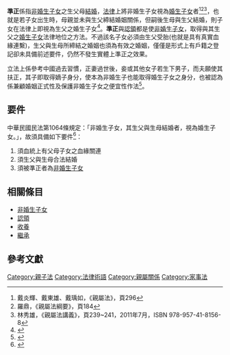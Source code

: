 {{legal}}
'''準正'''係指[[非婚生子女|非婚生子女]]之生父母[[結婚|結婚]]，[[法律|法律]]上將非婚生子女視為[[婚生子女|婚生子女]]者<ref>戴炎輝、戴東雄、戴瑀如，《親屬法》，頁296</ref><ref>羅鼎，《親屬法綱要》，頁184</ref><ref>林秀雄，《親屬法講義》，頁239~241，2011年7月，ISBN 978-957-41-8156-8</ref>，也就是若子女出生時，母親並未與生父締結婚姻關係，但嗣後生母與生父結婚，則子女在法律上即視為生父之婚生子女<ref>{{cite book |author1=陳惠馨 |title=民法親屬編理論與實務 |date=2016年3月 |publisher=元照出版有限公司 |location=台北市 |isbn=978-986-255-718-1 |page=250 |edition=初版第1刷}}</ref>。'''準正'''與[[認領|認領]]都是使[[非婚生子女|非婚生子女]]，取得與其生父之[[婚生子女|婚生子女]]法律地位之方法。不過該名子女必須由生父受胎(也就是具有真實血緣連繫)，生父與生母所締結之婚姻也須為有效之婚姻，僅僅是形式上有戶籍之登記卻未具備前述要件，仍然不發生實體上準正之效果。

立法上係參考中國過去習慣，正妻過世後，妾或其他女子若生下男子，而夫願使其扶正，其子即取得嫡子身分，使本為非婚生子也能取得婚生子女之身分，也被認為係兼顧婚姻正式性及保護非婚生子女之便宜性作法<ref>{{Cite book|title=親屬法|last=戴|first=炎輝|last2=戴|first2=東雄|last3=戴|first3=瑀如|publisher=作者自版|year=2014|isbn=|location=台北市|pages=365}}</ref>。

==要件==
中華民國民法第1064條規定：「非婚生子女，其生父與生母結婚者，視為婚生子女。」，故須具備如下要件<ref>{{Cite book|title=親屬法理論與實務|last=高|first=鳳仙|publisher=五南|year=2013|isbn=978-957-11-7263-7|location=台北市|pages=268-270}}</ref>：
#須血統上有父母子女之血緣關連
#須生父與生母合法結婚
#須被準正者為[[非婚生子女|非婚生子女]]

== 相關條目 ==
* [[非婚生子女|非婚生子女]]
* [[認領|認領]]
* [[收養|收養]]
* [[繼承|繼承]]
==參考文獻==
{{reflist}}

{{law-stub}}

[[Category:親子法|Category:親子法]]
[[Category:法律術語|Category:法律術語]]
[[Category:親屬關係|Category:親屬關係]]
[[Category:家事法|Category:家事法]]